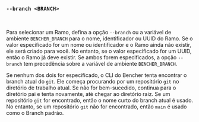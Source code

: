 ### `--branch <BRANCH>`

<br />

Para selecionar um Ramo, defina a opção `--branch` ou a variável de ambiente `BENCHER_BRANCH`
para o nome, identificador ou UUID do Ramo.
Se o valor especificado for um nome ou identificador e o Ramo ainda não existir, ele será criado para você.
No entanto, se o valor especificado for um UUID, então o Ramo já deve existir.
Se ambos forem especificados, a opção `--branch` tem precedência sobre a variável de ambiente `BENCHER_BRANCH`.

Se nenhum dos dois for especificado, o CLI do Bencher tenta encontrar o branch atual do `git`.
Ele começa procurando por um repositório `git` no diretório de trabalho atual.
Se não for bem-sucedido, continua para o diretório pai e tenta novamente, até chegar ao diretório raiz.
Se um repositório `git` for encontrado, então o nome curto do branch atual é usado.
No entanto, se um repositório `git` não for encontrado, então `main` é usado como o Branch padrão.